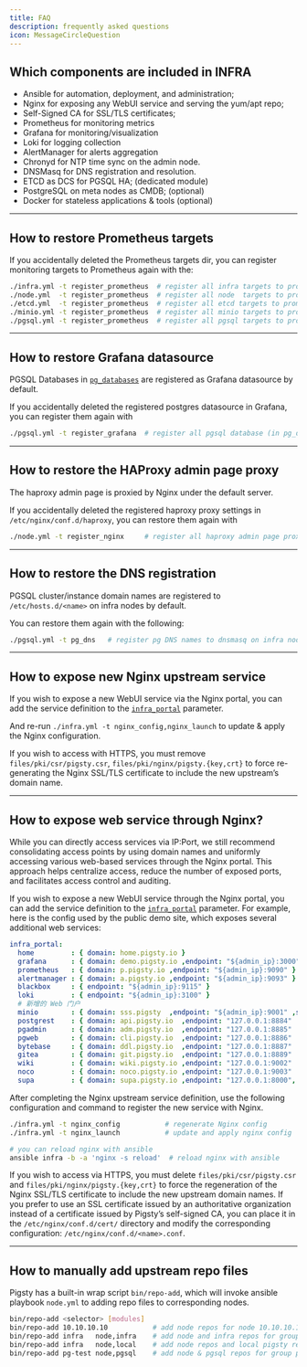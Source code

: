 ```yaml
---
title: FAQ
description: frequently asked questions
icon: MessageCircleQuestion
---
```


## Which components are included in INFRA

- Ansible for automation, deployment, and administration;
- Nginx for exposing any WebUI service and serving the yum/apt repo;
- Self-Signed CA for SSL/TLS certificates;
- Prometheus for monitoring metrics
- Grafana for monitoring/visualization
- Loki for logging collection
- AlertManager for alerts aggregation
- Chronyd for NTP time sync on the admin node.
- DNSMasq for DNS registration and resolution.
- ETCD as DCS for PGSQL HA; (dedicated module)
- PostgreSQL on meta nodes as CMDB; (optional)
- Docker for stateless applications & tools (optional)

------

## How to restore Prometheus targets

If you accidentally deleted the Prometheus targets dir, you can register monitoring targets to Prometheus again with the:

```bash
./infra.yml -t register_prometheus  # register all infra targets to prometheus on infra nodes
./node.yml  -t register_prometheus  # register all node  targets to prometheus on infra nodes
./etcd.yml  -t register_prometheus  # register all etcd targets to prometheus on infra nodes
./minio.yml -t register_prometheus  # register all minio targets to prometheus on infra nodes
./pgsql.yml -t register_prometheus  # register all pgsql targets to prometheus on infra nodes
```

------

## How to restore Grafana datasource

PGSQL Databases in [`pg_databases`](/docs/pgsql/param#pg_databases) are registered as Grafana datasource by default.

If you accidentally deleted the registered postgres datasource in Grafana, you can register them again with

```bash
./pgsql.yml -t register_grafana  # register all pgsql database (in pg_databases) as grafana datasource
```

------

## How to restore the HAProxy admin page proxy

The haproxy admin page is proxied by Nginx under the default server.

If you accidentally deleted the registered haproxy proxy settings in `/etc/nginx/conf.d/haproxy`, you can restore them again with

```bash
./node.yml -t register_nginx     # register all haproxy admin page proxy settings to nginx on infra nodes
```

------

## How to restore the DNS registration

PGSQL cluster/instance domain names are registered to `/etc/hosts.d/<name>` on infra nodes by default.

You can restore them again with the following:

```bash
./pgsql.yml -t pg_dns   # register pg DNS names to dnsmasq on infra nodes
```

------

## How to expose new Nginx upstream service

If you wish to expose a new WebUI service via the Nginx portal, you can add the service definition to the [`infra_portal`](/docs/infra/param#infra_portal) parameter.

And re-run `./infra.yml -t nginx_config,nginx_launch` to update & apply the Nginx configuration.

If you wish to access with HTTPS, you must remove `files/pki/csr/pigsty.csr`, `files/pki/nginx/pigsty.{key,crt}` to force re-generating the Nginx SSL/TLS certificate to include the new upstream’s domain name.

------

## How to expose web service through Nginx?

While you can directly access services via IP:Port, we still recommend consolidating access points by using domain names and uniformly accessing various web-based services through the Nginx portal. This approach helps centralize access, reduce the number of exposed ports, and facilitates access control and auditing.

If you wish to expose a new WebUI service through the Nginx portal, you can add the service definition to the [`infra_portal`](/docs/infra/param#infra_portal) parameter. For example, here is the config used by the public demo site, which exposes several additional web services:

```yaml
infra_portal:
  home         : { domain: home.pigsty.io }
  grafana      : { domain: demo.pigsty.io ,endpoint: "${admin_ip}:3000" ,websocket: true }
  prometheus   : { domain: p.pigsty.io ,endpoint: "${admin_ip}:9090" }
  alertmanager : { domain: a.pigsty.io ,endpoint: "${admin_ip}:9093" }
  blackbox     : { endpoint: "${admin_ip}:9115" }
  loki         : { endpoint: "${admin_ip}:3100" }
  # 新增的 Web 门户
  minio        : { domain: sss.pigsty  ,endpoint: "${admin_ip}:9001" ,scheme: https ,websocket: true }
  postgrest    : { domain: api.pigsty.io  ,endpoint: "127.0.0.1:8884"   }
  pgadmin      : { domain: adm.pigsty.io  ,endpoint: "127.0.0.1:8885"   }
  pgweb        : { domain: cli.pigsty.io  ,endpoint: "127.0.0.1:8886"   }
  bytebase     : { domain: ddl.pigsty.io  ,endpoint: "127.0.0.1:8887"   }
  gitea        : { domain: git.pigsty.io  ,endpoint: "127.0.0.1:8889"   }
  wiki         : { domain: wiki.pigsty.io ,endpoint: "127.0.0.1:9002"   }
  noco         : { domain: noco.pigsty.io ,endpoint: "127.0.0.1:9003"   }
  supa         : { domain: supa.pigsty.io ,endpoint: "127.0.0.1:8000", websocket: true }
```

After completing the Nginx upstream service definition, use the following configuration and command to register the new service with Nginx.

```bash
./infra.yml -t nginx_config           # regenerate Nginx config
./infra.yml -t nginx_launch           # update and apply nginx config

# you can reload nginx with ansible
ansible infra -b -a 'nginx -s reload'  # reload nginx with ansible
```

If you wish to access via HTTPS, you must delete `files/pki/csr/pigsty.csr` and `files/pki/nginx/pigsty.{key,crt}` to force the regeneration of the Nginx SSL/TLS certificate to include the new upstream domain names. If you prefer to use an SSL certificate issued by an authoritative organization instead of a certificate issued by Pigsty’s self-signed CA, you can place it in the `/etc/nginx/conf.d/cert/` directory and modify the corresponding configuration: `/etc/nginx/conf.d/<name>.conf`.

------

## How to manually add upstream repo files

Pigsty has a built-in wrap script `bin/repo-add`, which will invoke ansible playbook `node.yml` to adding repo files to corresponding nodes.

```bash
bin/repo-add <selector> [modules]
bin/repo-add 10.10.10.10           # add node repos for node 10.10.10.10
bin/repo-add infra   node,infra    # add node and infra repos for group infra
bin/repo-add infra   node,local    # add node repos and local pigsty repo
bin/repo-add pg-test node,pgsql    # add node & pgsql repos for group pg-test
```